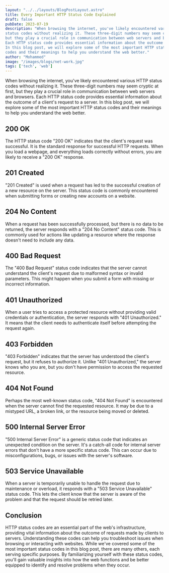 ```yaml
---
layout: "../../layouts/BlogPostLayout.astro"
title: Every Important HTTP Status Code Explained
draft: false
pubDate: 2023-07-19
description: "When browsing the internet, you've likely encountered various HTTP 
status codes without realizing it. These three-digit numbers may seem cryptic at first, 
but they play a crucial role in communication between web servers and browsers. 
Each HTTP status code provides essential information about the outcome of a client's request to a server.
In this blog post, we will explore some of the most important HTTP status 
codes and their meanings to help you understand the web better."
author: "Mohammed"
image: "/images/blogs/net-work.jpg"
tags: ['tech', 'web']
---
```


When browsing the internet, you've likely encountered various HTTP 
status codes without realizing it. These three-digit numbers may seem cryptic at first, 
but they play a crucial role in communication between web servers and browsers. 
Each HTTP status code provides essential information about the outcome of a client's request to a server.
In this blog post, we will explore some of the most important HTTP status 
codes and their meanings to help you understand the web better.

## 200 OK

The HTTP status code "200 OK" indicates that the client's request was successful. 
It is the standard response for successful HTTP requests. When you load a webpage, 
and everything loads correctly without errors, you are likely to receive a "200 OK" response.

## 201 Created

"201 Created" is used when a request has led to the successful creation of a new 
resource on the server. This status code is commonly encountered when submitting 
forms or creating new accounts on a website.

## 204 No Content

When a request has been successfully processed, but there is no data to be returned, 
the server responds with a "204 No Content" status code. This is commonly used for actions like 
updating a resource where the response doesn't need to include any data.

## 400 Bad Request

The "400 Bad Request" status code indicates that the server cannot understand the 
client's request due to malformed syntax or invalid parameters. 
This might happen when you submit a form with missing or incorrect information.

## 401 Unauthorized

When a user tries to access a protected resource without providing valid credentials or 
authentication, the server responds with "401 Unauthorized." It means that the client needs 
to authenticate itself before attempting the request again.

## 403 Forbidden

"403 Forbidden" indicates that the server has understood the client's request, but it refuses 
to authorize it. Unlike "401 Unauthorized," the server knows who you are, but you don't have 
permission to access the requested resource.

## 404 Not Found

Perhaps the most well-known status code, "404 Not Found" is encountered when the server 
cannot find the requested resource. It may be due to a mistyped URL, a broken link, or the 
resource being moved or deleted.

## 500 Internal Server Error

"500 Internal Server Error" is a generic status code that indicates an unexpected 
condition on the server. It's a catch-all code for internal server errors that don't have a 
more specific status code. This can occur due to misconfigurations, bugs, or issues with the 
server's software.

## 503 Service Unavailable

When a server is temporarily unable to handle the request due to maintenance or overload, 
it responds with a "503 Service Unavailable" status code. This lets the client know that the 
server is aware of the problem and that the request should be retried later.

## Conclusion

HTTP status codes are an essential part of the web's infrastructure, 
providing vital information about the outcome of requests made by clients to servers. 
Understanding these codes can help you troubleshoot issues when browsing or interacting with websites. 
While we've covered some of the most important status codes in this blog post, there are many 
others, each serving specific purposes. By familiarizing yourself with these status codes, 
you'll gain valuable insights into how the web functions and be better equipped to identify 
and resolve problems when they occur.
